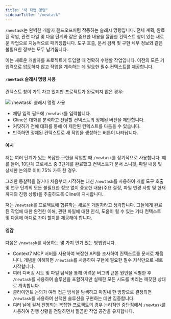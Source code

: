 ```yaml
---
title: "새 작업 명령"
sidebarTitle: "/newtask"
---
```


`/newtask`는 완벽한 개발자 핸드오프처럼 작동하는 슬래시 명령입니다. 전체 계획, 완료된 작업, 관련 파일 및 다음 단계와 같은 중요한 내용을 깔끔한 컨텍스트 창이 있는 새로운 작업으로 지능적으로 패키징합니다. 도구 호출, 문서 검색 및 구현 세부 정보와 같은 불필요한 정보는 모두 남겨둡니다.

이는 새로운 개발자를 프로젝트에 투입할 때 정확히 수행할 작업입니다. 이전의 모든 키 입력으로 압도하지 않고 작업을 계속하는 데 필요한 필수 컨텍스트를 제공합니다.

#### `/newtask` 슬래시 명령 사용

컨텍스트 창이 가득 차고 있지만 프로젝트가 완료되지 않은 경우:

<Frame>
	<img
		src="https://storage.googleapis.com/cline_public_images/docs/assets/newtask.png"
		alt="`/newtask` 슬래시 명령 사용"
	/>
</Frame>

-   채팅 입력 필드에 `/newtask`를 입력합니다.
-   Cline은 대화를 분석하고 전달할 컨텍스트의 정제된 버전을 제안합니다.
-   커밋하기 전에 대화를 통해 이 제안된 컨텍스트를 다듬을 수 있습니다.
-   만족하면 정제된 컨텍스트로 새 작업을 생성하는 버튼이 나타납니다.

#### 예시

저는 여러 단계가 있는 복잡한 구현을 작업할 때 `/newtask`를 정기적으로 사용합니다. 예를 들어, 10단계 프로세스 중 3단계를 완료했고 컨텍스트가 문서 스니펫, 파일 내용 및 상세한 논의로 이미 75% 가득 찬 경우.

그러한 통찰력을 잃거나 처음부터 시작하는 대신 `/newtask`를 사용하여 개별 도구 호출 및 연구 단계의 모든 불필요한 정보 없이 중요한 내용(주요 결정, 파일 변경 사항 및 현재까지의 진행 상황)을 추출하도록 Cline에 지시합니다.

저는 `/newtask`를 프로젝트에 합류하는 새로운 개발자라고 생각합니다. 그들에게 완료된 작업에 대한 완전한 이해, 관련 파일에 대한 인식, 도움이 될 수 있는 기타 컨텍스트 및 다음에 어디로 가야 할지를 제공해야 합니다.

#### 영감

다음은 `/newtask`를 사용하는 몇 가지 인기 있는 방법입니다.

-   Context7 MCP 서버를 사용하여 복잡한 API를 조사하여 컨텍스트를 문서로 채웁니다. 개념을 이해하면 `/newtask`를 사용하여 구현에 필요한 필수 지식만으로 새로 시작합니다.
-   여러 디버깅 시도 및 파일 탐색을 통해 어려운 버그의 근본 원인을 식별한 후 `/newtask`를 사용하여 솔루션을 포함하지만 실패한 모든 시도를 버리는 깨끗한 상태로 계속합니다.
-   클라이언트 논의가 여러 접근 방식을 탐색하고 마침내 한 방향으로 결정되면 `/newtask`를 사용하여 선택한 솔루션을 구현하는 데만 집중합니다.
-   여러 날에 걸쳐 진행되는 복잡한 프로젝트의 경우 논리적인 중단점에서 `/newtask`를 사용하여 진행 상황을 전달하면서 깔끔한 작업 공간을 유지합니다.
